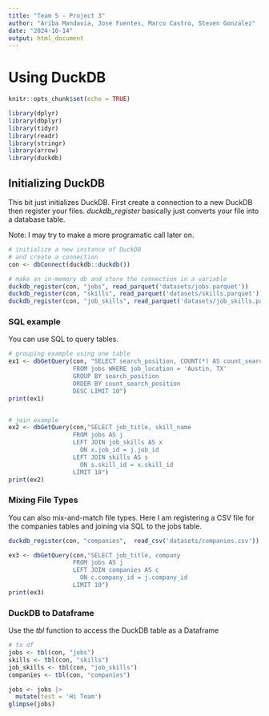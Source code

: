 ```yaml
---
title: "Team 5 - Project 3"
author: "Ariba Mandavia, Jose Fuentes, Marco Castro, Steven Gonzalez"
date: "2024-10-14"
output: html_document
---
```


# Using DuckDB
  
```r
knitr::opts_chunk$set(echo = TRUE)

library(dplyr)
library(dbplyr)
library(tidyr)
library(readr)
library(stringr)
library(arrow)
library(duckdb)

```

## Initializing DuckDB

This bit just initializes DuckDB. First create a connection to a new DuckDB then register your files. _duckdb_register_ basically just converts your file into a database table.

Note: I may try to make a more programatic call later on. 

```r
# initialize a new instance of DuckDB 
# and create a connection
con <- dbConnect(duckdb::duckdb())

# make an in-memory db and store the connection in a variable
duckdb_register(con, "jobs", read_parquet('datasets/jobs.parquet'))
duckdb_register(con, "skills", read_parquet('datasets/skills.parquet'))
duckdb_register(con, "job_skills", read_parquet('datasets/job_skills.parquet'))

```
### SQL example

You can use SQL to query tables. 


```r

# grouping example using one table
ex1 <- dbGetQuery(con, "SELECT search_position, COUNT(*) AS count_search_position 
                  FROM jobs WHERE job_location = 'Austin, TX' 
                  GROUP BY search_position 
                  ORDER BY count_search_position 
                  DESC LIMIT 10")
print(ex1)


# join example
ex2 <- dbGetQuery(con,"SELECT job_title, skill_name
                  FROM jobs AS j
                  LEFT JOIN job_skills AS x
                    ON x.job_id = j.job_id 
                  LEFT JOIN skills AS s 
                    ON s.skill_id = x.skill_id 
                  LIMIT 10")
print(ex2)

```
### Mixing File Types
You can also mix-and-match file types. Here I am registering a CSV file for the companies tables and joining via SQL to the jobs table.

```r
duckdb_register(con, "companies",  read_csv('datasets/companies.csv'))

ex3 <- dbGetQuery(con,"SELECT job_title, company
                  FROM jobs AS j
                  LEFT JOIN companies AS c
                    ON c.company_id = j.company_id
                  LIMIT 10")
print(ex3)                
```


### DuckDB to Dataframe
Use the _tbl_ function to access the DuckDB table as a Dataframe

```r
# to df
jobs <- tbl(con, "jobs")
skills <- tbl(con, "skills")
job_skills <- tbl(con, "job_skills")
companies <- tbl(con, "companies")

jobs <- jobs |>
  mutate(test = 'Hi Team')
glimpse(jobs)

```


